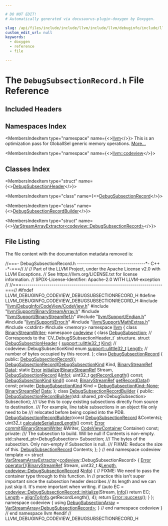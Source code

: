 ```yaml
---

# DO NOT EDIT!
# Automatically generated via docusaurus-plugin-doxygen by Doxygen.

slug: /api/files/include/include/llvm/include/llvm/debuginfo/include/llvm/debuginfo/codeview/debugsubsectionrecord-h
custom_edit_url: null
keywords:
  - doxygen
  - reference
  - file

---
```





# The `DebugSubsectionRecord.h` File Reference

<DoxygenPage pluginConfig={pluginConfig}>



## Included Headers

<IncludesList>
<IncludesListItem
  filePath="llvm/DebugInfo/CodeView/CodeView.h"
  permalink="/docs/api/files/include/include/llvm/include/llvm/debuginfo/include/llvm/debuginfo/codeview/codeview-h"
  isLocal="true" />
<IncludesListItem
  filePath="llvm/Support/BinaryStreamArray.h"
  permalink="/docs/api/files/include/include/llvm/include/llvm/support/binarystreamarray-h"
  isLocal="true" />
<IncludesListItem
  filePath="llvm/Support/BinaryStreamRef.h"
  permalink="/docs/api/files/include/include/llvm/include/llvm/support/binarystreamref-h"
  isLocal="true" />
<IncludesListItem
  filePath="llvm/Support/Endian.h"
  permalink="/docs/api/files/include/include/llvm/include/llvm/support/endian-h"
  isLocal="true" />
<IncludesListItem
  filePath="llvm/Support/Error.h"
  permalink="/docs/api/files/include/include/llvm/include/llvm/support/error-h"
  isLocal="true" />
<IncludesListItem
  filePath="llvm/Support/MathExtras.h"
  permalink="/docs/api/files/include/include/llvm/include/llvm/support/mathextras-h"
  isLocal="true" />
<IncludesListItem
  filePath="cstdint"
  permalink=""
  isLocal="false" />
<IncludesListItem
  filePath="memory"
  permalink=""
  isLocal="false" />
</IncludesList>

## Namespaces Index

<MembersIndex>

<MembersIndexItem
  type="namespace"
  name={<><a href="/docs/api/namespaces/llvm">llvm</a></>}>
This is an optimization pass for GlobalISel generic memory operations. <a href="/docs/api/namespaces/llvm/#details">More...</a>
</MembersIndexItem>

<MembersIndexItem
  type="namespace"
  name={<><a href="/docs/api/namespaces/llvm/codeview">llvm::codeview</a></>}>
</MembersIndexItem>

</MembersIndex>

## Classes Index

<MembersIndex>

<MembersIndexItem
  type="struct"
  name={<><a href="/docs/api/structs/llvm/codeview/debugsubsectionheader">DebugSubsectionHeader</a></>}>
</MembersIndexItem>

<MembersIndexItem
  type="class"
  name={<><a href="/docs/api/classes/llvm/codeview/debugsubsectionrecord">DebugSubsectionRecord</a></>}>
</MembersIndexItem>

<MembersIndexItem
  type="class"
  name={<><a href="/docs/api/classes/llvm/codeview/debugsubsectionrecordbuilder">DebugSubsectionRecordBuilder</a></>}>
</MembersIndexItem>

<MembersIndexItem
  type="struct"
  name={<><a href="/docs/api/structs/llvm/varstreamarrayextractor-aa4cf4a73737d16d115dea80ff681a08">VarStreamArrayExtractor&lt;codeview::DebugSubsectionRecord&gt;</a></>}>
</MembersIndexItem>

</MembersIndex>


## File Listing

The file content with the documentation metadata removed is:

<ProgramListing>

<Link id="l00001" /><CodeLine lineNumber="1"><span class="doxyHighlightComment">//===- DebugSubsectionRecord.h ----------------------------------&#42;- C++ -&#42;-===//</span></CodeLine>
<Link id="l00002" /><CodeLine lineNumber="2"><span class="doxyHighlightComment">//</span></CodeLine>
<Link id="l00003" /><CodeLine lineNumber="3"><span class="doxyHighlightComment">// Part of the LLVM Project, under the Apache License v2.0 with LLVM Exceptions.</span></CodeLine>
<Link id="l00004" /><CodeLine lineNumber="4"><span class="doxyHighlightComment">// See https://llvm.org/LICENSE.txt for license information.</span></CodeLine>
<Link id="l00005" /><CodeLine lineNumber="5"><span class="doxyHighlightComment">// SPDX-License-Identifier: Apache-2.0 WITH LLVM-exception</span></CodeLine>
<Link id="l00006" /><CodeLine lineNumber="6"><span class="doxyHighlightComment">//</span></CodeLine>
<Link id="l00007" /><CodeLine lineNumber="7"><span class="doxyHighlightComment">//===----------------------------------------------------------------------===//</span></CodeLine>
<Link id="l00008" /><CodeLine lineNumber="8"></CodeLine>
<Link id="l00009" /><CodeLine lineNumber="9"><span class="doxyHighlightPreprocessor">#ifndef LLVM&#95;DEBUGINFO&#95;CODEVIEW&#95;DEBUGSUBSECTIONRECORD&#95;H</span></CodeLine>
<Link id="l00010" /><CodeLine lineNumber="10"><span class="doxyHighlightPreprocessor">#define LLVM&#95;DEBUGINFO&#95;CODEVIEW&#95;DEBUGSUBSECTIONRECORD&#95;H</span></CodeLine>
<Link id="l00011" /><CodeLine lineNumber="11"></CodeLine>
<Link id="l00012" /><CodeLine lineNumber="12"><span class="doxyHighlightPreprocessor">#include &quot;<a href="/docs/api/files/include/include/llvm/include/llvm/debuginfo/include/llvm/debuginfo/codeview/codeview-h">llvm/DebugInfo/CodeView/CodeView.h</a>&quot;</span></CodeLine>
<Link id="l00013" /><CodeLine lineNumber="13"><span class="doxyHighlightPreprocessor">#include &quot;<a href="/docs/api/files/include/include/llvm/include/llvm/support/binarystreamarray-h">llvm/Support/BinaryStreamArray.h</a>&quot;</span></CodeLine>
<Link id="l00014" /><CodeLine lineNumber="14"><span class="doxyHighlightPreprocessor">#include &quot;<a href="/docs/api/files/include/include/llvm/include/llvm/support/binarystreamref-h">llvm/Support/BinaryStreamRef.h</a>&quot;</span></CodeLine>
<Link id="l00015" /><CodeLine lineNumber="15"><span class="doxyHighlightPreprocessor">#include &quot;<a href="/docs/api/files/include/include/llvm/include/llvm/support/endian-h">llvm/Support/Endian.h</a>&quot;</span></CodeLine>
<Link id="l00016" /><CodeLine lineNumber="16"><span class="doxyHighlightPreprocessor">#include &quot;<a href="/docs/api/files/include/include/llvm/include/llvm/support/error-h">llvm/Support/Error.h</a>&quot;</span></CodeLine>
<Link id="l00017" /><CodeLine lineNumber="17"><span class="doxyHighlightPreprocessor">#include &quot;<a href="/docs/api/files/include/include/llvm/include/llvm/support/mathextras-h">llvm/Support/MathExtras.h</a>&quot;</span></CodeLine>
<Link id="l00018" /><CodeLine lineNumber="18"><span class="doxyHighlightPreprocessor">#include &lt;cstdint&gt;</span></CodeLine>
<Link id="l00019" /><CodeLine lineNumber="19"><span class="doxyHighlightPreprocessor">#include &lt;memory&gt;</span></CodeLine>
<Link id="l00020" /><CodeLine lineNumber="20"></CodeLine>
<Link id="l00021" /><CodeLine lineNumber="21"><span class="doxyHighlightKeyword">namespace </span><span class="doxyHighlight"><a href="/docs/api/namespaces/llvm">llvm</a> &#123;</span></CodeLine>
<Link id="l00022" /><CodeLine lineNumber="22"></CodeLine>
<Link id="l00023" /><CodeLine lineNumber="23"><span class="doxyHighlightKeyword">class </span><span class="doxyHighlight"><a href="/docs/api/classes/llvm/binarystreamwriter">BinaryStreamWriter</a>;</span></CodeLine>
<Link id="l00024" /><CodeLine lineNumber="24"></CodeLine>
<Link id="l00025" /><CodeLine lineNumber="25"><span class="doxyHighlightKeyword">namespace </span><span class="doxyHighlight"><a href="/docs/api/namespaces/llvm/codeview">codeview</a> &#123;</span></CodeLine>
<Link id="l00026" /><CodeLine lineNumber="26"></CodeLine>
<Link id="l00027" /><CodeLine lineNumber="27"><span class="doxyHighlightKeyword">class </span><span class="doxyHighlight"><a href="/docs/api/classes/llvm/codeview/debugsubsection">DebugSubsection</a>;</span></CodeLine>
<Link id="l00028" /><CodeLine lineNumber="28"></CodeLine>
<Link id="l00029" /><CodeLine lineNumber="29"><span class="doxyHighlightComment">// Corresponds to the &#96;CV&#95;DebugSSubsectionHeader&#95;t&#96; structure.</span></CodeLine>
<Link id="l00030" /><CodeLine lineNumber="30" lineLink="/docs/api/structs/llvm/codeview/debugsubsectionheader"><span class="doxyHighlightKeyword">struct </span><span class="doxyHighlight"><a href="/docs/api/structs/llvm/codeview/debugsubsectionheader">DebugSubsectionHeader</a> &#123;</span></CodeLine>
<Link id="l00031" /><CodeLine lineNumber="31" lineLink="/docs/api/structs/llvm/codeview/debugsubsectionheader/#a84cbd0e63ef92189376d7965946b460f"><span class="doxyHighlight">  <a href="/docs/api/namespaces/llvm/support/#a206b37274fa3e908017da357d12724d1">support::ulittle32&#95;t</a> <a href="/docs/api/structs/llvm/codeview/debugsubsectionheader/#a84cbd0e63ef92189376d7965946b460f">Kind</a>;   </span><span class="doxyHighlightComment">// codeview::DebugSubsectionKind enum</span></CodeLine>
<Link id="l00032" /><CodeLine lineNumber="32" lineLink="/docs/api/structs/llvm/codeview/debugsubsectionheader/#a113a109b89914d4826de71e11dc33b5d"><span class="doxyHighlight">  <a href="/docs/api/namespaces/llvm/support/#a206b37274fa3e908017da357d12724d1">support::ulittle32&#95;t</a> <a href="/docs/api/structs/llvm/codeview/debugsubsectionheader/#a113a109b89914d4826de71e11dc33b5d">Length</a>; </span><span class="doxyHighlightComment">// number of bytes occupied by this record.</span></CodeLine>
<Link id="l00033" /><CodeLine lineNumber="33"><span class="doxyHighlight">&#125;;</span></CodeLine>
<Link id="l00034" /><CodeLine lineNumber="34"></CodeLine>
<Link id="l00035" /><CodeLine lineNumber="35" lineLink="/docs/api/classes/llvm/codeview/debugsubsectionrecord"><span class="doxyHighlightKeyword">class </span><span class="doxyHighlight"><a href="/docs/api/classes/llvm/codeview/debugsubsectionrecord/#a6fef9071bdf5369431216a15ec9295bd">DebugSubsectionRecord</a> &#123;</span></CodeLine>
<Link id="l00036" /><CodeLine lineNumber="36"><span class="doxyHighlightKeyword">public</span><span class="doxyHighlight">:</span></CodeLine>
<Link id="l00037" /><CodeLine lineNumber="37" lineLink="/docs/api/classes/llvm/codeview/debugsubsectionrecord/#a6fef9071bdf5369431216a15ec9295bd"><span class="doxyHighlight">  <a href="/docs/api/classes/llvm/codeview/debugsubsectionrecord/#a6fef9071bdf5369431216a15ec9295bd">DebugSubsectionRecord</a>();</span></CodeLine>
<Link id="l00038" /><CodeLine lineNumber="38"><span class="doxyHighlight">  <a href="/docs/api/classes/llvm/codeview/debugsubsectionrecord/#a6fef9071bdf5369431216a15ec9295bd">DebugSubsectionRecord</a>(<a href="/docs/api/namespaces/llvm/codeview/#a04eb43a6dc736c2d6ed8dcc6d636a2af">DebugSubsectionKind</a> Kind, <a href="/docs/api/classes/llvm/binarystreamref">BinaryStreamRef</a> <a href="/docs/api/namespaces/llvm/#aa20539e89704d20b98b97e9c3feac934">Data</a>);</span></CodeLine>
<Link id="l00039" /><CodeLine lineNumber="39"></CodeLine>
<Link id="l00040" /><CodeLine lineNumber="40"><span class="doxyHighlight">  </span><span class="doxyHighlightKeyword">static</span><span class="doxyHighlight"> <a href="/docs/api/classes/llvm/error">Error</a> <a href="/docs/api/classes/llvm/codeview/debugsubsectionrecord/#a2d6b180a6430d3f25c49ab5777d63d59">initialize</a>(<a href="/docs/api/classes/llvm/binarystreamref">BinaryStreamRef</a> Stream, <a href="/docs/api/classes/llvm/codeview/debugsubsectionrecord/#a6fef9071bdf5369431216a15ec9295bd">DebugSubsectionRecord</a> &amp;<a href="/docs/api/files/lib/lib/codegen/lib/codegen/globalisel/cseinfo-cpp/#a75f8a8519c2c9b30e7c06dc5e256fffa">Info</a>);</span></CodeLine>
<Link id="l00041" /><CodeLine lineNumber="41"></CodeLine>
<Link id="l00042" /><CodeLine lineNumber="42"><span class="doxyHighlight">  uint32&#95;t <a href="/docs/api/classes/llvm/codeview/debugsubsectionrecord/#aa1aa453be1d81657eb8ac13c221a7f3d">getRecordLength</a>() </span><span class="doxyHighlightKeyword">const</span><span class="doxyHighlight">;</span></CodeLine>
<Link id="l00043" /><CodeLine lineNumber="43"><span class="doxyHighlight">  <a href="/docs/api/namespaces/llvm/codeview/#a04eb43a6dc736c2d6ed8dcc6d636a2af">DebugSubsectionKind</a> <a href="/docs/api/classes/llvm/codeview/debugsubsectionrecord/#a29f80f60a7c507c599778b2c6ca5c53f">kind</a>() </span><span class="doxyHighlightKeyword">const</span><span class="doxyHighlight">;</span></CodeLine>
<Link id="l00044" /><CodeLine lineNumber="44"><span class="doxyHighlight">  <a href="/docs/api/classes/llvm/binarystreamref">BinaryStreamRef</a> <a href="/docs/api/classes/llvm/codeview/debugsubsectionrecord/#a14f78bcad5e129ca65ab47f018116c28">getRecordData</a>() </span><span class="doxyHighlightKeyword">const</span><span class="doxyHighlight">;</span></CodeLine>
<Link id="l00045" /><CodeLine lineNumber="45"></CodeLine>
<Link id="l00046" /><CodeLine lineNumber="46"><span class="doxyHighlightKeyword">private</span><span class="doxyHighlight">:</span></CodeLine>
<Link id="l00047" /><CodeLine lineNumber="47"><span class="doxyHighlight">  <a href="/docs/api/namespaces/llvm/codeview/#a04eb43a6dc736c2d6ed8dcc6d636a2af">DebugSubsectionKind</a> Kind = <a href="/docs/api/namespaces/llvm/codeview/#a04eb43a6dc736c2d6ed8dcc6d636a2afa6adf97f83acf6453d4a6a4b1070f3754">DebugSubsectionKind::None</a>;</span></CodeLine>
<Link id="l00048" /><CodeLine lineNumber="48"><span class="doxyHighlight">  <a href="/docs/api/classes/llvm/binarystreamref">BinaryStreamRef</a> <a href="/docs/api/namespaces/llvm/#aa20539e89704d20b98b97e9c3feac934">Data</a>;</span></CodeLine>
<Link id="l00049" /><CodeLine lineNumber="49"><span class="doxyHighlight">&#125;;</span></CodeLine>
<Link id="l00050" /><CodeLine lineNumber="50"></CodeLine>
<Link id="l00051" /><CodeLine lineNumber="51" lineLink="/docs/api/classes/llvm/codeview/debugsubsectionrecordbuilder"><span class="doxyHighlightKeyword">class </span><span class="doxyHighlight"><a href="/docs/api/classes/llvm/codeview/debugsubsectionrecordbuilder/#a6141738bbc745cae7d227bca4c9b4f70">DebugSubsectionRecordBuilder</a> &#123;</span></CodeLine>
<Link id="l00052" /><CodeLine lineNumber="52"><span class="doxyHighlightKeyword">public</span><span class="doxyHighlight">:</span></CodeLine>
<Link id="l00053" /><CodeLine lineNumber="53"><span class="doxyHighlight">  <a href="/docs/api/classes/llvm/codeview/debugsubsectionrecordbuilder/#a6141738bbc745cae7d227bca4c9b4f70">DebugSubsectionRecordBuilder</a>(std::shared&#95;ptr&lt;DebugSubsection&gt; Subsection);</span></CodeLine>
<Link id="l00054" /><CodeLine lineNumber="54"></CodeLine>
<Link id="l00055" /><CodeLine lineNumber="55"><span class="doxyHighlightComment">  /// Use this to copy existing subsections directly from source to destination.</span></CodeLine>
<Link id="l00056" /><CodeLine lineNumber="56"><span class="doxyHighlightComment">  /// For example, line table subsections in an object file only need to be</span></CodeLine>
<Link id="l00057" /><CodeLine lineNumber="57"><span class="doxyHighlightComment">  /// relocated before being copied into the PDB.</span></CodeLine>
<Link id="l00058" /><CodeLine lineNumber="58"><span class="doxyHighlight">  <a href="/docs/api/classes/llvm/codeview/debugsubsectionrecordbuilder/#a6141738bbc745cae7d227bca4c9b4f70">DebugSubsectionRecordBuilder</a>(</span><span class="doxyHighlightKeyword">const</span><span class="doxyHighlight"> <a href="/docs/api/classes/llvm/codeview/debugsubsectionrecord">DebugSubsectionRecord</a> &amp;Contents);</span></CodeLine>
<Link id="l00059" /><CodeLine lineNumber="59"></CodeLine>
<Link id="l00060" /><CodeLine lineNumber="60"><span class="doxyHighlight">  uint32&#95;t <a href="/docs/api/classes/llvm/codeview/debugsubsectionrecordbuilder/#a5f72824be476eb73a16c9c375f5b4972">calculateSerializedLength</a>() </span><span class="doxyHighlightKeyword">const</span><span class="doxyHighlight">;</span></CodeLine>
<Link id="l00061" /><CodeLine lineNumber="61"><span class="doxyHighlight">  <a href="/docs/api/classes/llvm/error">Error</a> <a href="/docs/api/classes/llvm/codeview/debugsubsectionrecordbuilder/#a3b37d850ac5595f7549b90707d9b241f">commit</a>(<a href="/docs/api/classes/llvm/binarystreamwriter">BinaryStreamWriter</a> &amp;Writer, <a href="/docs/api/namespaces/llvm/codeview/#af483a6f5695bfa37be36c56ad2f175b6">CodeViewContainer</a> Container) </span><span class="doxyHighlightKeyword">const</span><span class="doxyHighlight">;</span></CodeLine>
<Link id="l00062" /><CodeLine lineNumber="62"></CodeLine>
<Link id="l00063" /><CodeLine lineNumber="63"><span class="doxyHighlightKeyword">private</span><span class="doxyHighlight">:</span></CodeLine>
<Link id="l00064" /><CodeLine lineNumber="64"><span class="doxyHighlightComment">  /// The subsection to build. Will be null if Contents is non-empty.</span></CodeLine>
<Link id="l00065" /><CodeLine lineNumber="65"><span class="doxyHighlight">  std::shared&#95;ptr&lt;DebugSubsection&gt; Subsection;</span></CodeLine>
<Link id="l00066" /><CodeLine lineNumber="66"></CodeLine>
<Link id="l00067" /><CodeLine lineNumber="67"><span class="doxyHighlightComment">  /// The bytes of the subsection. Only non-empty if Subsection is null.</span></CodeLine>
<Link id="l00068" /><CodeLine lineNumber="68"><span class="doxyHighlightComment">  /// FIXME: Reduce the size of this.</span></CodeLine>
<Link id="l00069" /><CodeLine lineNumber="69"><span class="doxyHighlight">  <a href="/docs/api/classes/llvm/codeview/debugsubsectionrecord">DebugSubsectionRecord</a> Contents;</span></CodeLine>
<Link id="l00070" /><CodeLine lineNumber="70"><span class="doxyHighlight">&#125;;</span></CodeLine>
<Link id="l00071" /><CodeLine lineNumber="71"></CodeLine>
<Link id="l00072" /><CodeLine lineNumber="72"><span class="doxyHighlight">&#125; </span><span class="doxyHighlightComment">// end namespace codeview</span></CodeLine>
<Link id="l00073" /><CodeLine lineNumber="73"></CodeLine>
<Link id="l00074" /><CodeLine lineNumber="74" lineLink="/docs/api/structs/llvm/varstreamarrayextractor-aa4cf4a73737d16d115dea80ff681a08"><span class="doxyHighlightKeyword">template</span><span class="doxyHighlight"> &lt;&gt; </span><span class="doxyHighlightKeyword">struct </span><span class="doxyHighlight"><a href="/docs/api/structs/llvm/varstreamarrayextractor">VarStreamArrayExtractor</a>&lt;<a href="/docs/api/namespaces/llvm/codeview">codeview</a>::DebugSubsectionRecord&gt; &#123;</span></CodeLine>
<Link id="l00075" /><CodeLine lineNumber="75" lineLink="/docs/api/structs/llvm/varstreamarrayextractor-aa4cf4a73737d16d115dea80ff681a08/#a5245c9fad1a0cc1f3e4e9b1106fe9dc1"><span class="doxyHighlight">  <a href="/docs/api/classes/llvm/error">Error</a> <a href="/docs/api/structs/llvm/varstreamarrayextractor-aa4cf4a73737d16d115dea80ff681a08/#a5245c9fad1a0cc1f3e4e9b1106fe9dc1">operator()</a>(<a href="/docs/api/classes/llvm/binarystreamref">BinaryStreamRef</a> Stream, uint32&#95;t &amp;<a href="/docs/api/namespaces/llvm/#a05f5b9a11bdcc5feba62899f95dcf878af6d9f1c7b49b7601fae6a545002a6763">Length</a>,</span></CodeLine>
<Link id="l00076" /><CodeLine lineNumber="76"><span class="doxyHighlight">                   <a href="/docs/api/classes/llvm/codeview/debugsubsectionrecord">codeview::DebugSubsectionRecord</a> &amp;<a href="/docs/api/files/lib/lib/codegen/lib/codegen/globalisel/cseinfo-cpp/#a75f8a8519c2c9b30e7c06dc5e256fffa">Info</a>) &#123;</span></CodeLine>
<Link id="l00077" /><CodeLine lineNumber="77"><span class="doxyHighlight">    </span><span class="doxyHighlightComment">// FIXME: We need to pass the container type through to this function.  In</span></CodeLine>
<Link id="l00078" /><CodeLine lineNumber="78"><span class="doxyHighlight">    </span><span class="doxyHighlightComment">// practice this isn&#39;t super important since the subsection header describes</span></CodeLine>
<Link id="l00079" /><CodeLine lineNumber="79"><span class="doxyHighlight">    </span><span class="doxyHighlightComment">// its length and we can just skip it.  It&#39;s more important when writing.</span></CodeLine>
<Link id="l00080" /><CodeLine lineNumber="80"><span class="doxyHighlight">    </span><span class="doxyHighlightKeywordFlow">if</span><span class="doxyHighlight"> (</span><span class="doxyHighlightKeyword">auto</span><span class="doxyHighlight"> EC = <a href="/docs/api/classes/llvm/codeview/debugsubsectionrecord/#a2d6b180a6430d3f25c49ab5777d63d59">codeview::DebugSubsectionRecord::initialize</a>(Stream, <a href="/docs/api/files/lib/lib/codegen/lib/codegen/globalisel/cseinfo-cpp/#a75f8a8519c2c9b30e7c06dc5e256fffa">Info</a>))</span></CodeLine>
<Link id="l00081" /><CodeLine lineNumber="81"><span class="doxyHighlight">      </span><span class="doxyHighlightKeywordFlow">return</span><span class="doxyHighlight"> EC;</span></CodeLine>
<Link id="l00082" /><CodeLine lineNumber="82"><span class="doxyHighlight">    <a href="/docs/api/namespaces/llvm/#a05f5b9a11bdcc5feba62899f95dcf878af6d9f1c7b49b7601fae6a545002a6763">Length</a> = <a href="/docs/api/namespaces/llvm/#ab102f0f12dd38aeea5906b1d80c792ff">alignTo</a>(<a href="/docs/api/files/lib/lib/codegen/lib/codegen/globalisel/cseinfo-cpp/#a75f8a8519c2c9b30e7c06dc5e256fffa">Info</a>.getRecordLength(), 4);</span></CodeLine>
<Link id="l00083" /><CodeLine lineNumber="83"><span class="doxyHighlight">    </span><span class="doxyHighlightKeywordFlow">return</span><span class="doxyHighlight"> <a href="/docs/api/classes/llvm/error/#a4dfd0813c3d0e0a30439b5a3e9196b59">Error::success</a>();</span></CodeLine>
<Link id="l00084" /><CodeLine lineNumber="84"><span class="doxyHighlight">  &#125;</span></CodeLine>
<Link id="l00085" /><CodeLine lineNumber="85"><span class="doxyHighlight">&#125;;</span></CodeLine>
<Link id="l00086" /><CodeLine lineNumber="86"></CodeLine>
<Link id="l00087" /><CodeLine lineNumber="87"><span class="doxyHighlightKeyword">namespace </span><span class="doxyHighlight">codeview &#123;</span></CodeLine>
<Link id="l00088" /><CodeLine lineNumber="88"></CodeLine>
<Link id="l00089" /><CodeLine lineNumber="89" lineLink="/docs/api/namespaces/llvm/codeview/#ab0c1338d371f280ddd1865282e972fd8"><span class="doxyHighlightKeyword">using </span><span class="doxyHighlight"><a href="/docs/api/namespaces/llvm/codeview/#ab0c1338d371f280ddd1865282e972fd8">DebugSubsectionArray</a> = <a href="/docs/api/classes/llvm/varstreamarray">VarStreamArray&lt;DebugSubsectionRecord&gt;</a>;</span></CodeLine>
<Link id="l00090" /><CodeLine lineNumber="90"></CodeLine>
<Link id="l00091" /><CodeLine lineNumber="91"><span class="doxyHighlight">&#125; </span><span class="doxyHighlightComment">// end namespace codeview</span></CodeLine>
<Link id="l00092" /><CodeLine lineNumber="92"></CodeLine>
<Link id="l00093" /><CodeLine lineNumber="93"><span class="doxyHighlight">&#125; </span><span class="doxyHighlightComment">// end namespace llvm</span></CodeLine>
<Link id="l00094" /><CodeLine lineNumber="94"></CodeLine>
<Link id="l00095" /><CodeLine lineNumber="95"><span class="doxyHighlightPreprocessor">#endif </span><span class="doxyHighlightComment">// LLVM&#95;DEBUGINFO&#95;CODEVIEW&#95;DEBUGSUBSECTIONRECORD&#95;H</span></CodeLine>

</ProgramListing>


</DoxygenPage>
